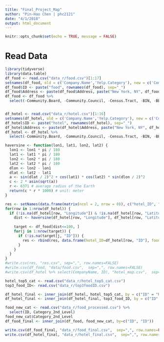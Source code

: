 ```yaml
---
title: "Final_Project_Map"
author: "Pin-Hao Chen | phc2121"
date: "4/1/2018"
output: html_document
---
```


```r
knitr::opts_chunk$set(echo = TRUE, message = FALSE)
```

# Read Data
```r
library(tidyverse)
library(data.table)
df_food <- read.csv("data_r/food.csv")[1:17] 
setnames(df_food, old = c('Company.Name','Yelp.Category'), new = c('CompanyName','YelpCategory'))
df_food$ID <- paste("food", rownames(df_food), sep="_")
df_food$Address <- paste(df_food$Address, paste("New York, NY", df_food$Postcode), sep=", ")
df_food <- df_food %>%
  select(-Community.Board, -Community.Council, -Census.Tract, -BIN, -BBL, -NTA, -Postcode)


df_hotel <- read.csv("data_r/hotel.csv")[1:16] 
setnames(df_hotel, old = c('Company.Name','Yelp.Category'), new = c('CompanyName','YelpCategory'))
df_hotel$ID <- paste("hotel", rownames(df_hotel), sep="_")
df_hotel$Address <- paste(df_hotel$Address, paste("New York, NY", df_hotel$Postcode), sep=", ")
df_hotel <- df_hotel %>%
  select(-Community.Board, -Community.Council, -Census.Tract, -BIN, -BBL, -NTA, -Postcode)

```

```r
haversine <- function(lon1, lat1, lon2, lat2) {
  lon1 <- lon1 * pi / 180
  lat1 <- lat1 * pi / 180
  lon2 <- lon2 * pi / 180
  lat2 <- lat2 * pi / 180
  dlon <- lon2 - lon1
  dlat <- lat2 - lat1
  a <- sin(dlat / 2)^2 + cos(lat1) * cos(lat2) * sin(dlon / 2)^2
  c <- 2 * asin(sqrt(a))
  r <- 6371 # average radius of the Earth 
  return(c * r * 1000) # unit: meter
}
```

```r
res <- setNames(data.frame(matrix(ncol = 2, nrow = 0)), c("hotel_ID", "food_ID"))
for(row in 1:nrow(df_hotel)) {
  if (!is.na(df_hotel[row, "Longitude"]) & !is.na(df_hotel[row, "Latitude"])) {
    dist <- haversine(df_hotel[row, "Longitude"], df_hotel[row, "Latitude"], df_food$Longitude, df_food$Latitude)
    
    target <- df_food[dist<=100, ]
    for(j in 1:nrow(target)) {
      if (!is.na(target[j, "ID"])) {
        res <- rbind(res, data.frame(hotel_ID=df_hotel[row, "ID"], food_ID=target[j, "ID"]))
      }
    }
  }
}
#write.csv(res, "res.csv", sep=",", row.names=FALSE)
#write.csv(df_food, "data/food.csv",  sep=",", row.names=FALSE)
#write.csv(df_hotel %>% select(CompanyName, ID), "hotel_map.csv",  sep=",", row.names=FALSE)
```

```r
hotel_top5_cat <- read.csv("data_r/hotel_top5_cat.csv")
top3_food_ID<- read.csv("data_r/top3foodID.csv")

df_hotel_final <- inner_join(df_hotel, hotel_top5_cat, by = c("ID" = "Row.Labels"))
df_hotel_final <- inner_join(df_hotel_final, top3_food_ID, by = c("ID" = "hotel_ID"))
```

```r
food_new_cat <- read.csv("data_r/food_processed.csv") %>%
  select(ID, Category_2nd_Level)
food_new_cat$Category_2nd_Level
df_food_final <- inner_join(df_food, food_new_cat, by=c("ID", "ID"))
```

```r
write.csv(df_food_final, "data_r/food_final.csv",  sep=",", row.names=FALSE)
write.csv(df_hotel_final, "data_r/hotel_final.csv",  sep=",", row.names=FALSE)
```